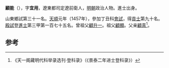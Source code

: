 '''顧能'''（{{bd|1429年||？}}），字'''宜用'''，遼東都司定遼前衛人，[[明朝|明朝]]政治人物。進士出身。

山東鄉試第三十一名。[[天顺_(明朝)|天順]]元年（1457年），參加丁丑科[[會試|會試]]，得[[貢士|貢士]]第九十名。[[殿試|殿試]]登[[進士|進士]]第三甲第一百七十五名。曾祖父[[顧升一|顧升一]]。祖父[[顧顯|顧顯]]。父亲[[顧真|顧真]]<ref>《天一阁藏明代科举录选刊·登科录》（《景泰二年进士登科录》）</ref>。

==参考==
{{reflist}}
{{明朝人物小作品}}
{{天順元年丁丑科殿試金榜}}